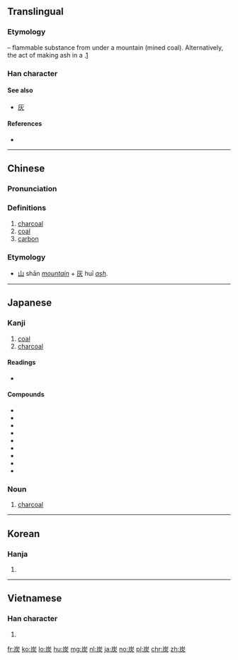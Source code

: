 ==Translingual==

===Etymology===
{{Han compound|屵|t1=mountain, cliff|火|t2=fire|ls=ic}} – flammable substance from under a mountain (mined coal). Alternatively, the act of making ash {{m|mul|灰||ash|sc=Hani}} in a {{m|mul|山||mountain|sc=Hani}}.[http://www.yellowbridge.com/chinese/character-etymology.php?searchChinese=1&zi=%E7%82%AD]

===Han character===
{{Han char|rn=86|rad=火|as=05|sn=9|four=22289|canj=UKF,UMF|ids=⿱山灰}}

====See also====
* [[灰]] <!-- visually similar -->

====References====
* {{Han ref|kx=0668.240|dkj=18953|dj=1077.240|hdz=32195.150|uh=70AD|ud=28845|bh=ACB4|bd=44212}}

----

==Chinese==
{{zh-forms}}

===Pronunciation===
{{zh-pron
|m=tàn
|c=taan3
|h=pfs=than
|mn=thòaⁿ
|mc=y
|oc=y
|ma=Zh-tàn.ogg
|cat=n
}}

===Definitions===
# [[charcoal]]
# [[coal]]
# [[carbon]]

===Etymology===
* [[山]] shān ''[[mountain]]'' + [[灰]] huī ''[[ash]]''.

----

==Japanese==

===Kanji===
{{ja-kanji|grade=3|rs=火05}}

# [[coal]]
# [[charcoal]]

====Readings====
* {{ja-readings|goon=[[たん]] (tan)|kanon=[[たん]] (tan)|kun=[[すみ]] (sumi)}}

====Compounds====
* {{l|ja|採炭}}
* {{l|ja|薪炭}}
* {{l|ja|炭化|tr=[[たんか]], tanka}}
* {{l|ja|炭鉱|tr=[[たんこう]], tankō}}
* {{l|ja|炭酸|tr=[[たんさん]], tansan}}
* {{l|ja|炭素|tr=[[たんそ]], tanso}}
* {{l|ja|炭田}}
* {{l|ja|泥炭}}
* {{l|ja|木炭}}

===Noun===
{{ja-noun|すみ}}

# [[charcoal]]

----

==Korean==

===Hanja===
{{ko-hanja|hangeul=탄|eumhun=|rv=tan|mr=t'an|y=than}}

# {{defn|lang=ko|sort=火05}}

----

==Vietnamese==

===Han character===
{{vi-hantu|[[than]], [[thán]], [[tro]]|rs=火05}}

# {{defn|lang=vi|sort=火05}}

[[fr:炭]]
[[ko:炭]]
[[lo:炭]]
[[hu:炭]]
[[mg:炭]]
[[nl:炭]]
[[ja:炭]]
[[no:炭]]
[[pl:炭]]
[[chr:炭]]
[[zh:炭]]